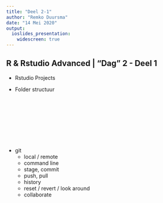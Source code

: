 ```yaml
---
title: "Deel 2-1"
author: "Remko Duursma"
date: "14 Mei 2020"
output: 
  ioslides_presentation:
    widescreen: true
---
```



## R & Rstudio Advanced | "Dag" 2 - Deel 1

<div class="columns-2">

  
- Rstudio Projects

- Folder structuur

<br>
<br>
<br>
<br>
<br>
<br>
<br>

- git
  - local / remote
  - command line
  - stage, commit
  - push, pull
  - history
  - reset / revert / look around
  - collaborate

</div>






